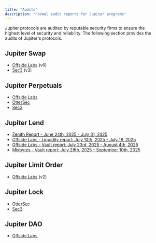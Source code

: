 ```yaml
---
title: "Audits"
description: "Formal audit reports for Jupiter programs"
---
```


Jupiter protocols are audited by reputable security firms to ensure the highest level of security and reliability. The following section provides the audits of Jupiter's protocols.

## Jupiter Swap

- <a href="/static/files/audits/swap-v6-offside.pdf" target="_blank">Offside Labs</a> (v6)
- <a href="/static/files/audits/swap-v3-sec3.pdf" target="_blank">Sec3</a> (v3)

## Jupiter Perpetuals

- <a href="/static/files/audits/perpetual-offside.pdf" target="_blank">Offside Labs</a>
- <a href="/static/files/audits/perpetual-ottersec.pdf" target="_blank">OtterSec</a>
- <a href="/static/files/audits/perpetual-sec3.pdf" target="_blank">Sec3</a>

## Jupiter Lend

- <a href="/static/files/audits/lend-zenith.pdf" target="_blank">Zenith Report - June 24th, 2025 - July 31, 2025</a>
- <a href="/static/files/audits/lend-liquidity-offside.pdf" target="_blank">Offside Labs - Liquidity report: July 10th, 2025 - July 18, 2025</a>
- <a href="/static/files/audits/lend-vault-offside.pdf" target="_blank">Offside Labs - Vault report: July 23rd, 2025 - August 4th, 2025</a>
- <a href="/static/files/audits/lend-vault-mixbytes.pdf" target="_blank">Mixbytes - Vault report: July 28th, 2025 - September 10th, 2025</a>

## Jupiter Limit Order

- <a href="/static/files/audits/limit-v2-offside.pdf" target="_blank">Offside Labs</a> (v2)

## Jupiter Lock

- <a href="/static/files/audits/lock-ottersec.pdf" target="_blank">OtterSec</a>
- <a href="/static/files/audits/lock-sec3.pdf" target="_blank">Sec3</a>

## Jupiter DAO

- <a href="/static/files/audits/dao-offside.pdf" target="_blank">Offside Labs</a>